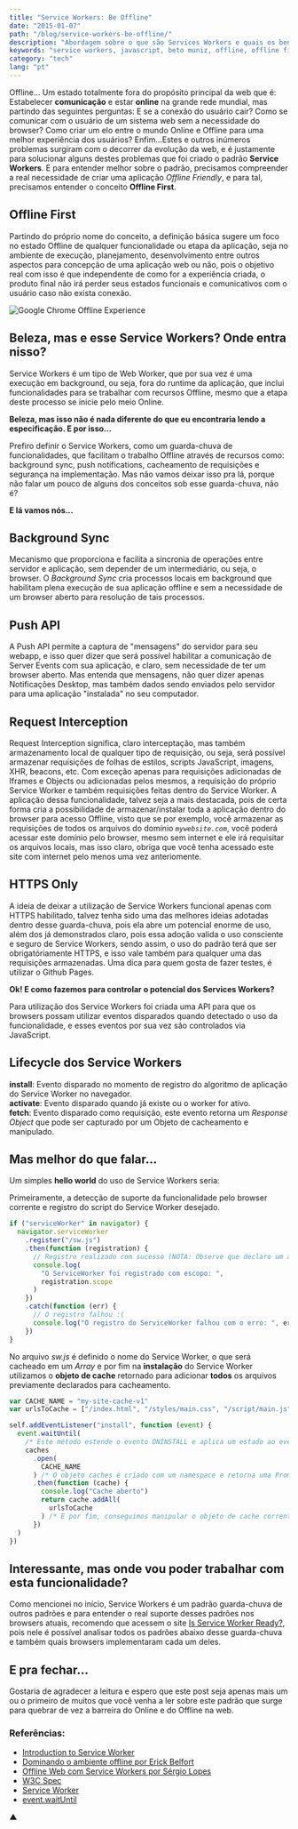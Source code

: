 ```yaml
---
title: "Service Workers: Be Offline"
date: "2015-01-07"
path: "/blog/service-workers-be-offline/"
description: "Abordagem sobre o que são Services Workers e quais os benefícios dessa tecnologia para nossa perspectiva de desenvolvimento web."
keywords: "service workers, javascript, beto muniz, offline, offline first, user experience, ux"
category: "tech"
lang: "pt"
---
```


Offline... Um estado totalmente fora do propósito principal da web que é: Estabelecer **comunicação** e estar **online** na grande rede mundial, mas partindo das seguintes perguntas: E se a conexão do usuário cair? Como se comunicar com o usuário de um sistema web sem a necessidade do browser? Como criar um elo entre o mundo Online e Offline para uma melhor experiência dos usuários? Enfim...Estes e outros inúmeros problemas surgiram com o decorrer da evolução da web, e é justamente para solucionar alguns destes problemas que foi criado o padrão **Service Workers**. E para entender melhor sobre o padrão, precisamos compreender a real necessidade de criar uma aplicação _Offline Friendly_, e para tal, precisamos entender o conceito **Offline First**.

## Offline First

Partindo do próprio nome do conceito, a definição básica sugere um foco no estado Offline de qualquer funcionalidade ou etapa da aplicação, seja no ambiente de execução, planejamento, desenvolvimento entre outros aspectos para concepção de uma aplicação web ou não, pois o objetivo real com isso é que independente de como for a experiência criada, o produto final não irá perder seus estados funcionais e comunicativos com o usuário caso não exista conexão.

![Google Chrome Offline Experience](http://i.imgur.com/yJeIsSV.gif)

## Beleza, mas e esse Service Workers? Onde entra nisso?

Service Workers é um tipo de Web Worker, que por sua vez é uma execução em background, ou seja, fora do runtime da aplicação, que inclui funcionalidades para se trabalhar com recursos Offline, mesmo que a etapa deste processo se inicie pelo meio Online.

**Beleza, mas isso não é nada diferente do que eu encontraria lendo a especificação. E por isso...**<br/>

Prefiro definir o Service Workers, como um guarda-chuva de funcionalidades, que facilitam o trabalho Offline através de recursos como: background sync, push notifications, cacheamento de requisições e segurança na implementação. Mas não vamos deixar isso pra lá, porque não falar um pouco de alguns dos conceitos sob esse guarda-chuva, não é?

**E lá vamos nós...**

## Background Sync

Mecanismo que proporciona e facilita a sincronia de operações entre servidor e aplicação, sem depender de um intermediário, ou seja, o browser. O _Background Sync_ cria processos locais em background que habilitam plena execução de sua aplicação offline e sem a necessidade de um browser aberto para resolução de tais processos.

## Push API

A Push API permite a captura de "mensagens" do servidor para seu webapp, e isso quer dizer que será possível habilitar a comunicação de Server Events com sua aplicação, e claro, sem necessidade de ter um browser aberto. Mas entenda que mensagens, não quer dizer apenas Notificações Desktop, mas também dados sendo enviados pelo servidor para uma aplicação "instalada" no seu computador.

## Request Interception

Request Interception significa, claro interceptação, mas também armazenamento local de qualquer tipo de requisição, ou seja, será possível armazenar requisições de folhas de estilos, scripts JavaScript, imagens, XHR, beacons, etc. Com exceção apenas para requisições adicionadas de Iframes e Objects ou adicionadas pelos mesmos, a requisição do próprio Service Worker e também requisições feitas dentro do Service Worker. A aplicação dessa funcionalidade, talvez seja a mais destacada, pois de certa forma cria a possibilidade de armazenar/instalar toda a aplicação dentro do browser para acesso Offline, visto que se por exemplo, você armazenar as requisições de todos os arquivos do domínio _`mywebsite.com`_, você poderá acessar este domínio pelo browser, mesmo sem internet e ele irá requisitar os arquivos locais, mas isso claro, obriga que você tenha acessado este site com internet pelo menos uma vez anteriomente.

## HTTPS Only

A ideia de deixar a utilização de Service Workers funcional apenas com HTTPS habilitado, talvez tenha sido uma das melhores ideias adotadas dentro desse guarda-chuva, pois ela abre um potencial enorme de uso, além dos já demonstrados claro, pois essa adoção valida o uso consciente e seguro de Service Workers, sendo assim, o uso do padrão terá que ser obrigatóriamente HTTPS, e isso vale também para qualquer uma das requisições armazenadas. Uma dica para quem gosta de fazer testes, é utilizar o Github Pages.

**Ok! E como fazemos para controlar o potencial dos Services Workers?**

Para utilização dos Service Workers foi criada uma API para que os browsers possam utilizar eventos disparados quando detectado o uso da funcionalidade, e esses eventos por sua vez são controlados via JavaScript.

## Lifecycle dos Service Workers

**install**: Evento disparado no momento de registro do algoritmo de aplicação do Service Worker no navegador.<br/>
**activate**: Evento disparado quando já existe ou o worker for ativo.<br/>
**fetch**: Evento disparado como requisição, este evento retorna um _Response Object_ que pode ser capturado por um Objeto de cacheamento e manipulado.

## Mas melhor do que falar...

Um simples **hello world** do uso de Service Workers seria:

Primeiramente, a detecção de suporte da funcionalidade pelo browser corrente e registro do script do Service Worker desejado.

```javascript
if ("serviceWorker" in navigator) {
  navigator.serviceWorker
    .register("/sw.js")
    .then(function (registration) {
      // Registro realizado com sucesso (NOTA: Observe que declaro um arquivo chamado sw.js, ele é onde colocaremos as notações do nosso Service Workers)
      console.log(
        "O ServiceWorker foi registrado com escopo: ",
        registration.scope
      )
    })
    .catch(function (err) {
      // O registro falhou :(
      console.log("O registro do ServiceWorker falhou com o erro: ", err)
    })
}
```

No arquivo _sw.js_ é definido o nome do Service Worker, o que será cacheado em um _Array_ e por fim na **instalação** do Service Worker utilizamos o **objeto de cache** retornado para adicionar **todos** os arquivos previamente declarados para cacheamento.

```javascript
var CACHE_NAME = "my-site-cache-v1"
var urlsToCache = ["/index.html", "/styles/main.css", "/script/main.js"]

self.addEventListener("install", function (event) {
  event.waitUntil(
    /* Este método estende o evento ONINSTALL e aplica um estado ao evento chamado ONINSTALLING */
    caches
      .open(
        CACHE_NAME
      ) /* O objeto caches é criado com um namespace e retorna uma Promise */
      .then(function (cache) {
        console.log("Cache aberto")
        return cache.addAll(
          urlsToCache
        ) /* E por fim, conseguimos manipular o objeto de cache corrente */
      })
  )
})
```

## Interessante, mas onde vou poder trabalhar com esta funcionalidade?

Como mencionei no início, Service Workers é um padrão guarda-chuva de outros padrões e para entender o real suporte desses padrões nos browsers atuais, recomendo que acessem o site [Is Service Worker Ready?](https://jakearchibald.github.io/isserviceworkerready/), pois nele é possível analisar todos os padrões abaixo desse guarda-chuva e também quais browsers implementaram cada um deles.

## E pra fechar...

Gostaria de agradecer a leitura e espero que este post seja apenas mais um ou o primeiro de muitos que você venha a ler sobre este padrão que surge para quebrar de vez a barreira do Online e do Offline na web.

### Referências:

- [Introduction to Service Worker](http://www.html5rocks.com/en/tutorials/service-worker/introduction/)
- [Dominando o ambiente offline por Erick Belfort](https://speakerdeck.com/erickbelfy/serviceworker-dominando-o-ambiente-offline)
- [Offline Web com Service Workers por Sérgio Lopes](http://pt.slideshare.net/caelumdev/serviceworkers-sergio)
- [W3C Spec](http://www.w3.org/TR/service-workers/)
- [Service Worker](https://github.com/slightlyoff/ServiceWorker)
- [event.waitUntil](https://slightlyoff.github.io/ServiceWorker/spec/service_worker/#wait-until-method)

▲
